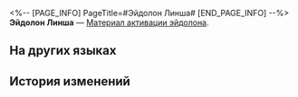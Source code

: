 <%-- [PAGE_INFO]
PageTitle=#Эйдолон Линша#
[END_PAGE_INFO] --%>
{{Предмет Инфобокс
|id          = 11222
|Изображение = Предмет Эйдолон Линша.png
|Тип         = Материал активации эйдолона
|Инвентарь   = 
|Редкость    = 5
|Эффект      = 
|Описание    = Материал для повышения уровня Эйдолона Линша.
}}
'''Эйдолон Линша''' — [[Материал активации эйдолона]].

==На других языках==
{{На других языках
|en   = Lingsha's Eidolon
|zhs  = 【灵砂】的星魂
|zht  = 【靈砂】的星魂
|ja   = 「霊砂」の星魂
|ko   = [영사]의 성혼
|es   = Eidolon de Lingsha
|fr   = Eidolon de Lingsha
|ru   = Эйдолон Линша
|th   = Eidolon ของ Lingsha
|vi   = Tinh Hồn Của Lingsha
|de   = Lingshas Eidolon
|id   = Lingsha's Eidolon
|pt   = Eidolon de Lingsha
}}

==История изменений==
{{История изменений|3.5}}